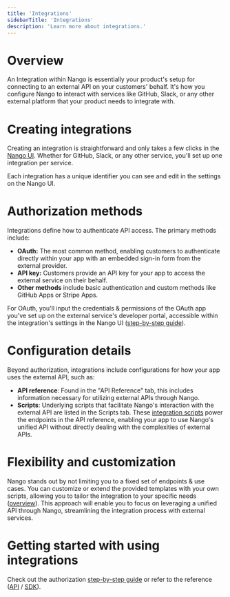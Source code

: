 ```yaml
---
title: 'Integrations'
sidebarTitle: 'Integrations'
description: 'Learn more about integrations.'
---
```


# Overview
An Integration within Nango is essentially your product's setup for connecting to an external API on your customers' behalf. It's how you configure Nango to interact with services like GitHub, Slack, or any other external platform that your product needs to integrate with.

# Creating integrations
Creating an integration is straightforward and only takes a few clicks in the [Nango UI](/understand/concepts/ui). Whether for GitHub, Slack, or any other service, you'll set up one integration per service.

Each integration has a unique identifier you can see and edit in the settings on the Nango UI.

# Authorization methods
Integrations define how to authenticate API access. The primary methods include:

- **OAuth:** The most common method, enabling customers to authenticate directly within your app with an embedded sign-in form from the external provider.
- **API key:** Customers provide an API key for your app to access the external service on their behalf.
- **Other methods** include basic authentication and custom methods like GitHub Apps or Stripe Apps.

For OAuth, you'll input the credentials & permissions of the OAuth app you've set up on the external service's developer portal, accessible within the integration's settings in the Nango UI ([step-by-step guide](/integrate/guides/authorize-an-api)).

# Configuration details
Beyond authorization, integrations include configurations for how your app uses the external API, such as:

- **API reference**: Found in the "API Reference" tab, this includes information necessary for utilizing external APIs through Nango.
- **Scripts**: Underlying scripts that facilitate Nango's interaction with the external API are listed in the Scripts tab. These [integration scripts](/understand/concepts/scripts) power the endpoints in the API reference, enabling your app to use Nango's unified API without directly dealing with the complexities of external APIs.

# Flexibility and customization
Nango stands out by not limiting you to a fixed set of endpoints & use cases. You can customize or extend the provided templates with your own scripts, allowing you to tailor the integration to your specific needs ([overview](/customize/overview)). This approach will enable you to focus on leveraging a unified API through Nango, streamlining the integration process with external services.

# Getting started with using integrations

Check out the authorization [step-by-step guide](/integrate/guides/authorize-an-api) or refer to the reference ([API](/reference/api/integration/list) / [SDK](/reference/sdks/node#integrations)).